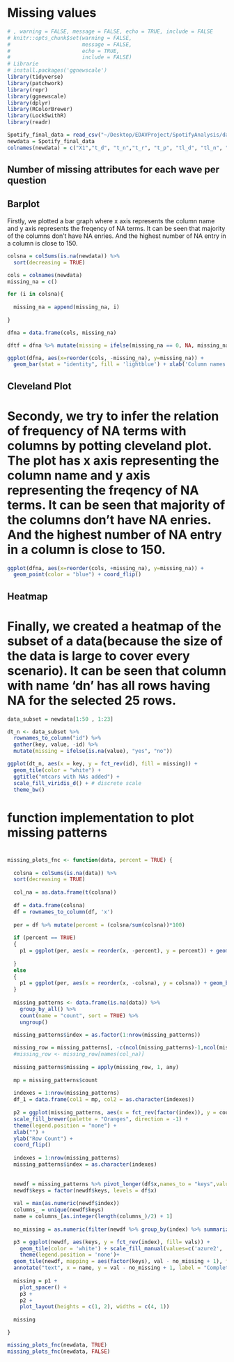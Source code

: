 # Missing values

```r
# , warning = FALSE, message = FALSE, echo = TRUE, include = FALSE
# knitr::opts_chunk$set(warning = FALSE,
#                       message = FALSE,
#                       echo = TRUE,
#                       include = FALSE)
# Librarie
# install.packages('ggnewscale')
library(tidyverse)
library(patchwork)
library(repr)
library(ggnewscale)
library(dplyr)
library(RColorBrewer)
library(Lock5withR)
library(readr)
```

```r

Spotify_final_data = read_csv("~/Desktop/EDAVProject/SpotifyAnalysis/dataset/Spotify_final_data.csv")
newdata = Spotify_final_data
colnames(newdata) = c("X1","t_d", "t_n","t_r", "t_p", "tl_d", "tl_n", "t_", "p_n", "p_d", "p_g", "pt_s", "dn", "en", "ky", "ld", "md", "sp", "ac", "in1", "lv", "vl", "tm","d1")

```

## Number of missing attributes for each wave per question

## Barplot

Firstly, we plotted a bar graph where x axis represents the column name and y axis represents the freqency of NA terms. It can be seen that majority of the columns don't have NA enries. And the highest number of NA entry in a column is close to 150.
```r

colsna = colSums(is.na(newdata)) %>%
  sort(decreasing = TRUE)

cols = colnames(newdata)
missing_na = c()

for (i in colsna){
  
  missing_na = append(missing_na, i)
  
}

dfna = data.frame(cols, missing_na)

dftf = dfna %>% mutate(missing = ifelse(missing_na == 0, NA, missing_na))

ggplot(dfna, aes(x=reorder(cols, -missing_na), y=missing_na)) + 
  geom_bar(stat = "identity", fill = 'lightblue') + xlab('Column names') + ylab('NA Frequency')

```

## Cleveland Plot

# Secondy, we try to infer the relation of frequency of NA terms with columns by potting cleveland plot. The plot has x axis representing the column name and y axis representing the freqency of NA terms. It can be seen that majority of the columns don't have NA enries. And the highest number of NA entry in a column is close to 150.

```r

ggplot(dfna, aes(x=reorder(cols, +missing_na), y=missing_na)) + 
  geom_point(color = "blue") + coord_flip()

```
## Heatmap

# Finally, we created a heatmap of the subset of a data(because the size of the data is large to cover every scenario). It can be seen that column with name 'dn' has all rows having NA for the selected 25 rows. 

```r

data_subset = newdata[1:50 , 1:23]

dt_n <- data_subset %>%
  rownames_to_column("id") %>%
  gather(key, value, -id) %>%
  mutate(missing = ifelse(is.na(value), "yes", "no"))

ggplot(dt_n, aes(x = key, y = fct_rev(id), fill = missing)) +
  geom_tile(color = "white") +
  ggtitle("mtcars with NAs added") +
  scale_fill_viridis_d() + # discrete scale
  theme_bw()

```
# function implementation to plot missing patterns

# 
```r
missing_plots_fnc <- function(data, percent = TRUE) {
  
  colsna = colSums(is.na(data)) %>%
  sort(decreasing = TRUE)
  
  col_na = as.data.frame(t(colsna))
  
  df = data.frame(colsna)
  df = rownames_to_column(df, 'x')
  
  per = df %>% mutate(percent = (colsna/sum(colsna))*100)
  
  if (percent == TRUE)
  {
    p1 = ggplot(per, aes(x = reorder(x, -percent), y = percent)) + geom_bar(stat = 'identity', fill = "#EF7C24") + xlab("") + ylab(" percent\nRows\nMissing ") + ggtitle("Missing Value Patterns")
    
  }
  else
  {
    p1 = ggplot(per, aes(x = reorder(x, -colsna), y = colsna)) + geom_bar(stat = 'identity', fill = "#EF7C24") + xlab("") + ylab(" num\nRows\nMissing ") + ggtitle("Missing Value Patterns")
  }
  
  missing_patterns <- data.frame(is.na(data)) %>%
    group_by_all() %>%
    count(name = "count", sort = TRUE) %>%
    ungroup()
  
  missing_patterns$index = as.factor(1:nrow(missing_patterns))

  missing_row = missing_patterns[, -c(ncol(missing_patterns)-1,ncol(missing_patterns))]
  #missing_row <- missing_row[names(col_na)]
  
  missing_patterns$missing = apply(missing_row, 1, any)
  
  mp = missing_patterns$count
  
  indexes = 1:nrow(missing_patterns)
  df_1 = data.frame(col1 = mp, col2 = as.character(indexes))
  
  p2 = ggplot(missing_patterns, aes(x = fct_rev(factor(index)), y = count, fill = missing)) + geom_bar(stat = 'identity')  +
  scale_fill_brewer(palette = "Oranges", direction = -1) +
  theme(legend.position = "none") +
  xlab("") +
  ylab("Row Count") +
  coord_flip()  
  
  indexes = 1:nrow(missing_patterns)
  missing_patterns$index = as.character(indexes)
  
  
  newdf = missing_patterns %>% pivot_longer(df$x,names_to = "keys",values_to = "vals")
  newdf$keys = factor(newdf$keys, levels = df$x)
  
  val = max(as.numeric(newdf$index))
  columns_ = unique(newdf$keys)
  name = columns_[as.integer(length(columns_)/2) + 1]
  
  no_missing = as.numeric(filter(newdf %>% group_by(index) %>% summarize(vals=max(vals)), vals==0)['index'])

  p3 = ggplot(newdf, aes(keys, y = fct_rev(index), fill= vals)) +
    geom_tile(color = 'white') + scale_fill_manual(values=c('azure2', 'purple')) +
    theme(legend.position = 'none')+
  geom_tile(newdf, mapping = aes(factor(keys), val - no_missing + 1), fill="lightblue") +
  annotate("text", x = name, y = val - no_missing + 1, label = "Complete Cases")
    
  missing = p1 +
    plot_spacer() +
    p3 +
    p2 +
    plot_layout(heights = c(1, 2), widths = c(4, 1))
  
  missing

}
```

```r

missing_plots_fnc(newdata, TRUE)
missing_plots_fnc(newdata, FALSE)

```